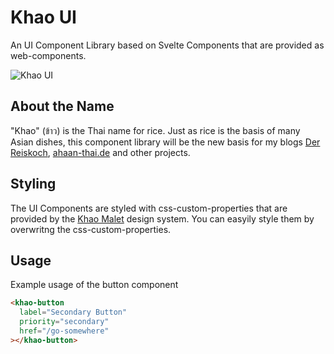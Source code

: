 
<Meta title="About Khao UI" />

# Khao UI

An UI Component Library based on Svelte Components that are provided as web-components.

![Khao UI](https://bilder.koch-reis.de/logo/khao-ui.jpg "Khao UI")

## About the Name

"Khao" (ข้าว) is the Thai name for rice. Just as rice is the basis of many Asian dishes, this component library will be the new basis for my blogs [Der Reiskoch](https://www.der-reiskoch.de/), [ahaan-thai.de](https://www.ahaan-thai.de/) and other projects.

## Styling

The UI Components are styled with css-custom-properties that are provided by the [Khao Malet](https://www.npmjs.com/package/@der-reiskoch/khao-malet) design system.
You can easyily style them by overwritng the css-custom-properties.

## Usage

Example usage of the button component

```html
<khao-button
  label="Secondary Button"
  priority="secondary"
  href="/go-somewhere"
></khao-button>
```
